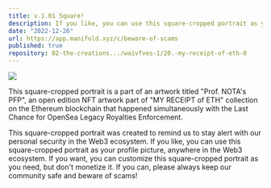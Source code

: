 ```yaml
---
title: v.1.01 Square!
description: If you like, you can use this square-cropped portrait as your profile picture, anywhere in the Web3 ecosystem. If you want, you can customize this square-cropped portrait as you need, but don't monetize it.
date: "2022-12-26"
url: https://app.manifold.xyz/c/beware-of-scams
published: true
repository: 02-the-creations.../waivfves-1/20.-my-receipt-of-eth-0
---
```


[![](/1.72.jpeg)](/1.72.jpeg)

This square-cropped portrait is a part of an artwork titled "Prof. NOTA's PFP", an open edition NFT artwork part of "MY RECEIPT of ETH" collection on the Ethereum blockchain that happened simultaneously with the Last Chance for OpenSea Legacy Royalties Enforcement.   
   
This square-cropped portrait was created to remind us to stay alert with our personal security in the Web3 ecosystem. If you like, you can use this square-cropped portrait as your profile picture, anywhere in the Web3 ecosystem. If you want, you can customize this square-cropped portrait as you need, but don't monetize it. If you can, please always keep our community safe and beware of scams!